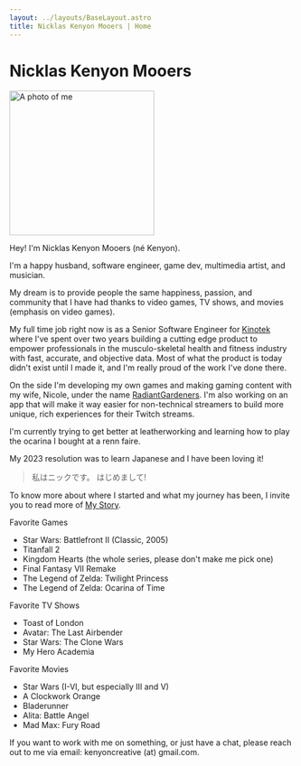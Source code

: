 ```yaml
---
layout: ../layouts/BaseLayout.astro
title: Nicklas Kenyon Mooers | Home
---
```



# Nicklas Kenyon Mooers

<Image src={profileImage} alt="A photo of me" height="256px" width="256" className="profileImage"/>

Hey! I'm Nicklas Kenyon Mooers (né Kenyon). 

I'm a happy husband, software engineer, game dev, multimedia artist, and musician.

My dream is to provide people the same happiness, passion, and community that I have had thanks to video games, TV shows, and movies (emphasis on video games).

My full time job right now is as a Senior Software Engineer for [Kinotek](https://www.kinotek.com) where I've spent over two years building a cutting edge product to empower professionals in the musculo-skeletal health and fitness industry with fast, accurate, and objective data. Most of what the product is today didn't exist until I made it, and I'm really proud of the work I've done there.

On the side I'm developing my own games and making gaming content with my wife, Nicole, under the name [RadiantGardeners](https:///www.radiantgardeners.com). I'm also working on an app that will make it way easier for non-technical streamers to build more unique, rich experiences for their Twitch streams.

I'm currently trying to get better at leatherworking and learning how to play the ocarina I bought at a renn faire. 

My 2023 resolution was to learn Japanese and I have been loving it! 
> 私はニックです。 はじめまして!

To know more about where I started and what my journey has been, I invite you to read more of [My Story](/my-story/).

Favorite Games
- Star Wars: Battlefront II (Classic, 2005)
- Titanfall 2
- Kingdom Hearts (the whole series, please don't make me pick one)
- Final Fantasy VII Remake
- The Legend of Zelda: Twilight Princess
- The Legend of Zelda: Ocarina of Time

Favorite TV Shows
- Toast of London
- Avatar: The Last Airbender
- Star Wars: The Clone Wars
- My Hero Academia

Favorite Movies
- Star Wars (I-VI, but especially III and V)
- A Clockwork Orange
- Bladerunner
- Alita: Battle Angel
- Mad Max: Fury Road

If you want to work with me on something, or just have a chat, please reach out to me via email: kenyoncreative (at) gmail.com.